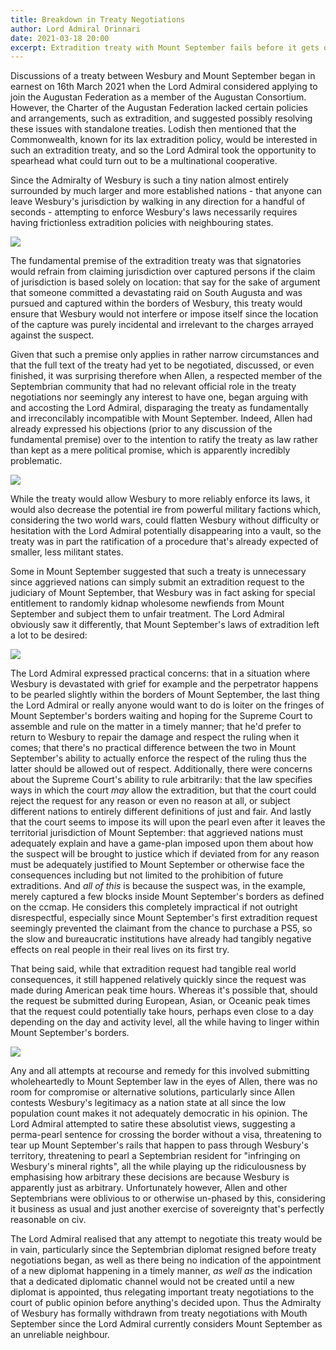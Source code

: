 ```yaml
---
title: Breakdown in Treaty Negotiations
author: Lord Admiral Orinnari
date: 2021-03-18 20:00
excerpt: Extradition treaty with Mount September fails before it gets off the ground.
---
```

Discussions of a treaty between Wesbury and Mount September began in earnest on
16th March 2021 when the Lord Admiral considered applying to join the Augustan
Federation as a member of the Augustan Consortium. However, the Charter of the
Augustan Federation lacked certain policies and arrangements, such as
extradition, and suggested possibly resolving these issues with standalone
treaties. Lodish then mentioned that the Commonwealth, known for its lax
extradition policy, would be interested in such an extradition treaty, and so
the Lord Admiral took the opportunity to spearhead what could turn out to be a
multinational cooperative.

Since the Admiralty of Wesbury is such a tiny nation almost entirely surrounded
by much larger and more established nations - that anyone can leave Wesbury's
jurisdiction by walking in any direction for a handful of seconds - attempting
to enforce Wesbury's laws necessarily requires having frictionless extradition
policies with neighbouring states.

![](/WesburyGov2021/uploads/WesburyGov2021_relative_size.png)

The fundamental premise of the extradition treaty was that signatories would
refrain from claiming jurisdiction over captured persons if the claim of
jurisdiction is based solely on location: that say for the sake of argument that
someone committed a devastating raid on South Augusta and was pursued and
captured within the borders of Wesbury, this treaty would ensure that Wesbury
would not interfere or impose itself since the location of the capture was
purely incidental and irrelevant to the charges arrayed against the suspect.

Given that such a premise only applies in rather narrow circumstances and that
the full text of the treaty had yet to be negotiated, discussed, or even
finished, it was surprising therefore when Allen, a respected member of the
Septembrian community that had no relevant official role in the treaty
negotiations nor seemingly any interest to have one, began arguing with and
accosting the Lord Admiral, disparaging the treaty as fundamentally and
irreconcilably incompatible with Mount September. Indeed, Allen had already
expressed his objections (prior to any discussion of the fundamental premise)
over to the intention to ratify the treaty as law rather than kept as a mere
political promise, which is apparently incredibly problematic.

![](/WesburyGov2021/uploads/alleny_treaty_obstinacy.png)

While the treaty would allow Wesbury to more reliably enforce its laws, it would
also decrease the potential ire from powerful military factions which,
considering the two world wars, could flatten Wesbury without difficulty or
hesitation with the Lord Admiral potentially disappearing into a vault, so the
treaty was in part the ratification of a procedure that's already expected of
smaller, less militant states.

Some in Mount September suggested that such a treaty is unnecessary since
aggrieved nations can simply submit an extradition request to the judiciary of
Mount September, that Wesbury was in fact asking for special entitlement to
randomly kidnap wholesome newfiends from Mount September and subject them to
unfair treatment. The Lord Admiral obviously saw it differently, that Mount
September's laws of extradition left a lot to be desired:

[![](/WesburyGov2021/uploads/mount_september_extradition_law.png)](https://docs.google.com/document/d/1F-fg1JJw1emH2S1DsMrBWgr4AAUgap0ccQPfkdqKhFo/edit)

The Lord Admiral expressed practical concerns: that in a situation where Wesbury
is devastated with grief for example and the perpetrator happens to be pearled
slightly within the borders of Mount September, the last thing the Lord Admiral
or really anyone would want to do is loiter on the fringes of Mount September's
borders waiting and hoping for the Supreme Court to assemble and rule on the
matter in a timely manner; that he'd prefer to return to Wesbury to repair the
damage and respect the ruling when it comes; that there's no practical
difference between the two in Mount September's ability to actually enforce the
respect of the ruling thus the latter should be allowed out of respect.
Additionally, there were concerns about the Supreme Court's ability to rule
arbitrarily: that the law specifies ways in which the court *may* allow the
extradition, but that the court could reject the request for any reason or even
no reason at all, or subject different nations to entirely different definitions
of just and fair. And lastly that the court seems to impose its will upon the
pearl even after it leaves the territorial jurisdiction of Mount September: that
aggrieved nations must adequately explain and have a game-plan imposed upon them
about how the suspect will be brought to justice which if deviated from for any
reason must be adequately justified to Mount September or otherwise face the
consequences including but not limited to the prohibition of future
extraditions. And *all of this* is because the suspect was, in the example,
merely captured a few blocks inside Mount September's borders as defined on the
ccmap. He considers this completely impractical if not outright disrespectful,
especially since Mount September's first extradition request seemingly prevented
the claimant from the chance to purchase a PS5, so the slow and bureaucratic
institutions have already had tangibly negative effects on real people in their
real lives on its first try.

That being said, while that extradition request had tangible real world
consequences, it still happened relatively quickly since the request was made
during American peak time hours. Whereas it's possible that, should the request
be submitted during European, Asian, or Oceanic peak times that the request
could potentially take hours, perhaps even close to a day depending on the day
and activity level, all the while having to linger within Mount September's
borders.

![](/WesburyGov2021/uploads/can_i_haz_pearl.png)

Any and all attempts at recourse and remedy for this involved submitting
wholeheartedly to Mount September law in the eyes of Allen, there was no room
for compromise or alternative solutions, particularly since Allen contests
Wesbury's legitimacy as a nation state at all since the low population count
makes it not adequately democratic in his opinion. The Lord Admiral attempted to
satire these absolutist views, suggesting a perma-pearl sentence for crossing
the border without a visa, threatening to tear up Mount September's rails that
happen to pass through Wesbury's territory, threatening to pearl a Septembrian
resident for "infringing on Wesbury's mineral rights", all the while playing up
the ridiculousness by emphasising how arbitrary these decisions are because
Wesbury is apparently just as arbitrary. Unfortunately however, Allen and other
Septembrians were oblivious to or otherwise un-phased by this, considering it
business as usual and just another exercise of sovereignty that's perfectly
reasonable on civ.

The Lord Admiral realised that any attempt to negotiate this treaty would be in
vain, particularly since the Septembrian diplomat resigned before treaty
negotiations began, as well as there being no indication of the appointment of a
new diplomat happening in a timely manner, *as well as* the indication that a
dedicated diplomatic channel would not be created until a new diplomat is
appointed, thus relegating important treaty negotiations to the court of public
opinion before anything's decided upon. Thus the Admiralty of Wesbury has
formally withdrawn from treaty negotiations with Mouth September since the Lord
Admiral currently considers Mount September as an unreliable neighbour.
